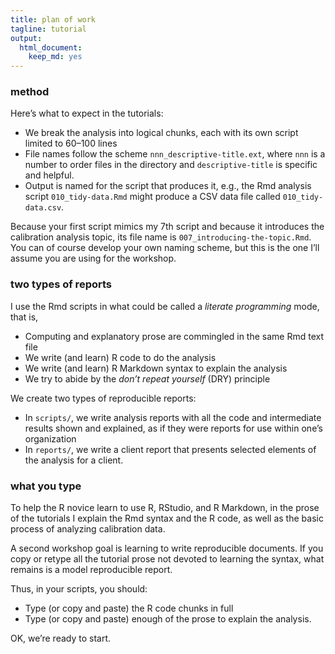 ```yaml
---
title: plan of work
tagline: tutorial
output:
  html_document:
    keep_md: yes
---
```


### method  

Here's what to expect in the tutorials: 

- We break the analysis into logical chunks, each with its own script limited to   60--100 lines 
- File names follow the scheme `nnn_descriptive-title.ext`, where `nnn` is a number to order files in the directory and `descriptive-title` is specific and helpful. 
- Output is named for the script that produces it, e.g., the Rmd analysis script  `010_tidy-data.Rmd` might produce a CSV data file called    `010_tidy-data.csv`. 


Because your first script mimics my 7th script and because it introduces the calibration analysis topic, its file name is `007_introducing-the-topic.Rmd`. You can of course develop your own naming scheme, but this is the one I'll assume you are using for the workshop. 


### two types of reports   

I use the Rmd scripts in what could be called a *literate programming* mode, that is, 

- Computing and explanatory prose are commingled in the same Rmd text file 
- We write (and learn) R code to do the analysis 
- We write (and learn) R Markdown syntax to explain the analysis 
- We try to abide by the *don't repeat yourself* (DRY) principle 

We create two types of reproducible reports: 

- In  `scripts/`, we write analysis reports with all the code and intermediate results shown and explained, as if they were reports for use within one's organization 
- In  `reports/`, we write a client report that presents selected elements of the analysis for a client.



### what you type

To help the R novice learn to use R, RStudio, and R Markdown, in the prose of the tutorials I explain the Rmd syntax and the R code, as well as the basic process of analyzing calibration data.   

A second workshop goal is learning to write reproducible documents. If you copy or retype all the tutorial prose not devoted to learning the syntax, what remains is a model reproducible report. 

Thus, in your scripts, you should: 

- Type (or copy and paste) the R code chunks in full 
- Type (or copy and paste) enough of the prose to explain the analysis. 

OK, we're ready to start. 


